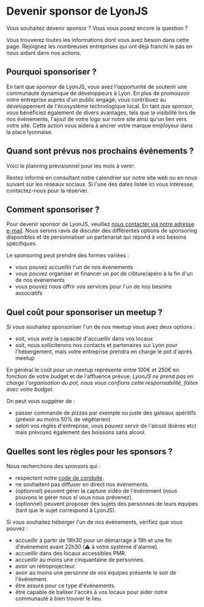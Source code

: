 
# Devenir sponsor de LyonJS

Vous souhaitez devenir sponsor ?
Vous vous posez encore la question ?

Vous trouverez toutes les informations dont vous avez besoin dans cette page.
Rejoignez les nombreuses entreprises qui ont déjà franchi le pas en nous aidant dans nos actions.

## Pourquoi sponsoriser ?

En tant que sponsor de LyonJS, vous avez l'opportunité de soutenir une communauté dynamique de développeurs à Lyon.
En plus de promouvoir votre entreprise auprès d'un public engagé, vous contribuez au développement de l'écosystème technologique local.
En tant que sponsor, vous bénéficiez également de divers avantages, tels que la visibilité lors de nos événements, l'ajout de votre logo sur notre site ainsi qu'un lien vers votre site.
Cette action vous aidera à ancrer votre marque employeur dans la place lyonnaise.

## Quand sont prévus nos prochains événements ?

Voici le planning prévisionnel pour les mois à venir:

<NextSchedule />

Restez informé en consultant notre calendrier sur notre site web ou en nous suivant sur les réseaux sociaux.
Si l'une des dates listée ici vous intéresse, contactez-nous pour la réserver.

## Comment sponsoriser ?

Pour devenir sponsor de LyonJS, veuillez [nous contacter via notre adresse e-mail](mailto:contact@lyonjs.org).
Nous serons ravis de discuter des différentes options de sponsoring disponibles et de personnaliser un partenariat qui répond à vos besoins spécifiques.

Le sponsoring peut prendre des formes variées :

- vous pouvez accueillir l'un de nos événements
- vous pouvez organiser et financer un pot de clôture/apéro à la fin d'un de nos événements
- vous pouvez nous offrir vos services pour l'un de nos besoins associatifs

## Quel coût pour sponsoriser un meetup ?

Si vous souhaitez sponsoriser l'un de nos meetup vous avez deux options :

- soit, vous avez la capacité d'accueillir dans vos locaux
- soit, nous solliciterons nos contacts et partenaires sur Lyon pour l'hébergement, mais votre entreprise prendra en charge le pot d'après meetup

En général le coût pour un meetup représente entre 100€ et 250€ en fonction de votre budget et de l'affluence prévue.
_LyonJS ne prend pas en charge l'organisation du pot, nous vous confions cette responsabilité, faites avec votre budget._

On peut vous suggérer de :

- passer commande de pizzas par exemple ou juste des gateaux apéritifs (prévoir au moins 50% de végétarien)
- selon vos règles d'entreprise, vous pouvez servir de l'alcool (bières etc) mais prévoyez également des boissons sans alcool.

## Quelles sont les règles pour les sponsors ?

Nous recherchons des sponsors qui :

- respectent notre [code de conduite](/code-de-conduite).
- ne souhaitent pas diffuser en direct nos événements.
- (optionnel) peuvent gérer la capture vidéo de l'événement (nous pouvons le gérer nous si vous nous prévenez).
- (optionnel) peuvent proposer des sujets des personnes de leurs équipes (tant que le sujet correspond à LyonJS).

Si vous souhaitez héberger l'un de nos événements, vérifiez que vous pouvez :

- accueillir à partir de 18h30 pour un démarrage à 19h et une fin d'événement avant 22h30 (⚠️ à votre système d'alarme).
- accueillir dans des locaux accessibles PMR.
- accueillir au moins une cinquantaine de personnes.
- avoir un rétroprojecteur.
- avoir au moins une personne de vos équipes présente le soir de l'événement.
- être assuré pour ce type d'événements.
- être capable de baliser l'accès à vos locaux pour aider notre communauté à bien trouver le lieu.
